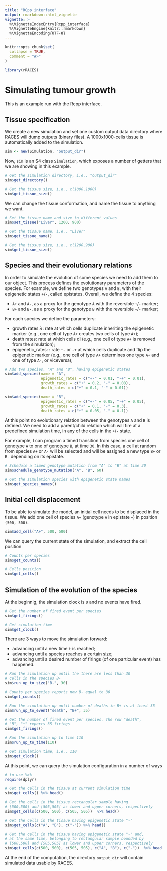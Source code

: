 ```yaml
---
title: "RCpp interface"
output: rmarkdown::html_vignette
vignette: >
  %\VignetteIndexEntry{Rcpp_interface}
  %\VignetteEngine{knitr::rmarkdown}
  %\VignetteEncoding{UTF-8}
---
```


```r
knitr::opts_chunk$set(
  collapse = TRUE,
  comment = "#>"
)
```

```r
library(rRACES)
```

# Simulating tumour growth

This is an example run with the Rcpp interface.

## Tissue specification

We create a new simulation and set one custom output data directory where RACES will dump outputs (binary files). A 1000x1000-cells tissue is automatically added to the simulation.
```r
sim <- new(Simulation, "output_dir")
```

Now, `sim` is an S4 class `Simulation`, which exposes a number of getters that we are showing in this example.
```r
# Get the simulation directory, i.e., "output_dir"
sim$get_directory()

# Get the tissue size, i.e., c(1000,1000)
sim$get_tissue_size()
```

We can change the tissue conformation, and name the tissue to anything we want.
```r
# Set the tissue name and size to different values
sim$set_tissue("Liver", 1200, 900)

# Get the tissue name, i.e., "Liver"
sim$get_tissue_name()

# Get the tissue size, i.e., c(1200,900)
sim$get_tissue_size()
```

## Species and their evolutionary relations

In order to simulate the evolution of some species we need to add them to our object. This process defines the evolutionary parameters of the species. For example, we define two genotypes `A` and `B`, with their epigenetic states `+`/`-`, called epistates. Overall, we define the 4 species:

- `A+` and `A-`, as a proxy for the genotype `A` with the reversible `+`/`-` marker;
- `B+` and `B-`, as a proxy for the genotype `B` with the reversible `+`/`-` marker;

For each species we define the parameters:

- growth rates $\lambda$: rate at which cells duplicate inheriting the epigenetic marker (e.g., one cell of type `A+` creates two cells of type `A+`);
- death rates: rate at which cells di (e.g., one cell of type `A+` is removed from the simulation);
- epigenetic_rates: : rate `+-` or `-+` at which cells duplicate and flip the epigenetic marker (e.g., one cell of type `A+` determines one type `A+` and one of type `A-`, or viceversa);

```r
# Add two species, "A" and "B", having epigenetic states
sim$add_species(name = "A",
                epigenetic_rates = c("+-" = 0.01, "-+" = 0.01),
                growth_rates = c("+" = 0.2, "-" = 0.08),
                death_rates = c("+" = 0.1, "-" = 0.01))

sim$add_species(name = "B",
                epigenetic_rates = c("+-" = 0.05, "-+" = 0.05),
                growth_rates = c("+" = 0.1, "-" = 0.3),
                death_rates = c("+" = 0.05, "-" = 0.1))
```

At this point no evolutionary relation between the genotypes `A` and `B` is defined. We need to add a parent/child relation which will fire at a predefined simulation time, in any of the cells in the `+`/`-` state. 

For example, I can program a timed transition from species one cell of genotype `A` to one of genotype `B`, at time `30`. In this case, a cell at random from species `A+` or `A-` will be selected and will be assigned a new type `B+` or `B-` depending on its epistate.

```r
# Schedule a timed genotype mutation from "A" to "B" at time 30
sim$schedule_genotype_mutation("A", "B", 60)

# Get the simulation species with epigenetic state names
sim$get_species_names()
```

## Initial cell displacement

To be able to simulate the model, an initial cell needs to be displaced in the tissue. We add one cell of species `A+` (genotype `A` in epistate `+`) in position `(500, 500)`.

```r
sim$add_cell("A+", 500, 500)
```

We can query the current state of the simulation, and extract the cell position
```r
# Counts per species
sim$get_counts()

# Cells position
sim$get_cells()
```

## Simulation of the evolution of the species

At the beginnig, the simulation clock is `0` and no events have fired.
```r
# Get the number of fired event per species
sim$get_firings()

# Get simulation time
sim$get_clock()
```

There are 3 ways to move the simulation forward:

- advancing until a new time `t` is reached;
- advancing until a species reaches a certain size;
- advancing until a desired number of firings (of one particular event) has happened.

```r
# Run the simulation up until the there are less than 30
# cells in the species B-
sim$run_up_to_size("B-", 30)

# Counts per species reports now B- equal to 30
sim$get_counts()

# Run the simulation up until number of deaths in B+ is at least 35
sim$run_up_to_event("death", "B+", 35)

# Get the number of fired event per species. The row "death",
# "B", "+" reports 35 firings
sim$get_firings()

# Run the simulation up to time 110
sim$run_up_to_time(110)

# Get simulation time, i.e., 110
sim$get_clock()
```

At this point, we can query the simulation configuration in a number of ways

```r
# to use %>%
require(dplyr)

# Get the cells in the tissue at current simulation time
sim$get_cells() %>% head()

# Get the cells in the tissue rectangular sample having
# [500,500] and [505,505] as lower and upper corners, respectively
sim$get_cells(c(500, 500), c(505, 505))  %>% head()

# Get the cells in the tissue having epigenetic state "-"
sim$get_cells(c("A", "B"), c("-")) %>% head()

# Get the cells in the tissue having epigenetic state "-" and,
# at the same time, belonging to rectangular sample bounded by
# [500,500] and [505,505] as lower and upper corners, respectively
sim$get_cells(c(500, 500), c(505, 505), c("A", "B"), c("-"))  %>% head()
```

At the end of the computation, the directory `output_dir` will contain simulated data usable by RACES.

